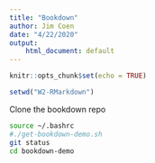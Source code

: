```yaml
---
title: "Bookdown"
author: Jim Coen
date: "4/22/2020"
output: 
    html_document: default
---
```


```r
knitr::opts_chunk$set(echo = TRUE)

setwd("W2-RMarkdown")
```

Clone the bookdown repo
```bash
source ~/.bashrc
#./get-bookdown-demo.sh
git status
cd bookdown-demo
```

```r

```


